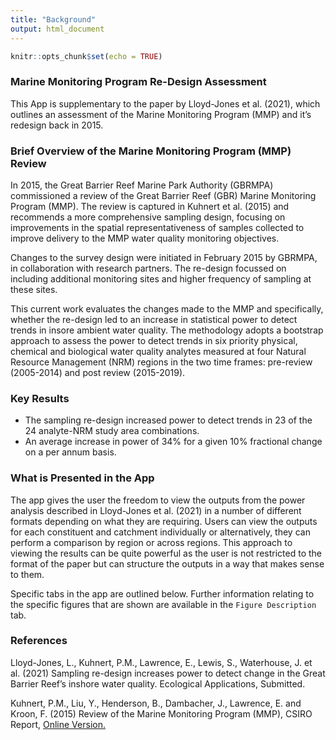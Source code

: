 ```yaml
---
title: "Background"
output: html_document
---
```



```r
knitr::opts_chunk$set(echo = TRUE)
```



### Marine Monitoring Program Re-Design Assessment

This App is supplementary to the paper by Lloyd-Jones et al. (2021),
which outlines an assessment of the Marine Monitoring Program (MMP) and it's redesign
back in 2015.


### Brief Overview of the Marine Monitoring Program (MMP) Review

In 2015, the Great Barrier Reef Marine Park Authority (GBRMPA) commissioned a review of the Great Barrier Reef (GBR) Marine Monitoring Program (MMP). The review is captured in Kuhnert et al. (2015) and recommends a more comprehensive sampling design, focusing on improvements in the spatial representativeness of samples collected to improve delivery to the MMP water quality monitoring objectives. 

Changes to the survey design were initiated in February 2015 by GBRMPA, in collaboration with research partners.  The re-design focussed on including additional monitoring sites and higher frequency of sampling at these sites.

This current work evaluates the changes made to the MMP and specifically, whether the re-design led to an increase in statistical power to detect trends in insore ambient water quality.  The methodology adopts a bootstrap approach to assess the power to detect trends in six priority physical, chemical and biological water quality analytes measured at four Natural Resource Management (NRM) regions in the two time frames: pre-review (2005-2014) and post review (2015-2019).

### Key Results

- The sampling re-design increased power to detect trends in 23 of the 24 analyte-NRM study area combinations.
- An average increase in power of 34% for a given 10% fractional change on a per annum basis.

### What is Presented in the App

The app gives the user the freedom to view the outputs from the power analysis described in Lloyd-Jones et al. (2021) in a number of different formats depending on what they are requiring.  Users can view the outputs for each constituent and catchment individually or alternatively, they can perform a comparison by region or across regions.  This approach to viewing the results can be quite powerful as the user is not restricted to the format of the paper but can structure the outputs in a way that makes sense to them.

Specific tabs in the app are outlined below.  Further information relating to the specific figures that are shown are available in the `Figure Description` tab.


### References

Lloyd-Jones, L., Kuhnert, P.M., Lawrence, E., Lewis, S., Waterhouse, J. et al. (2021) Sampling re-design increases power to detect change in the Great Barrier Reef’s inshore water quality. Ecological Applications, Submitted.

Kuhnert, P.M., Liu, Y., Henderson, B., Dambacher, J., Lawrence, E. and Kroon, F. (2015) Review of the Marine Monitoring Program (MMP), CSIRO Report, [Online Version.](https://elibrary.gbrmpa.gov.au/jspui/handle/11017/2929) 



